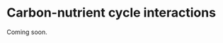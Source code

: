 # Carbon-nutrient cycle interactions {#sec-nutrients}

Coming soon.

<!-- - Decomposition and nutrient release -->
<!-- Bonan 21.3 -->
<!-- Manzoni et al., 2008 -->
<!-- - Ectomycorrhizae -->
<!-- - N fixation -->


